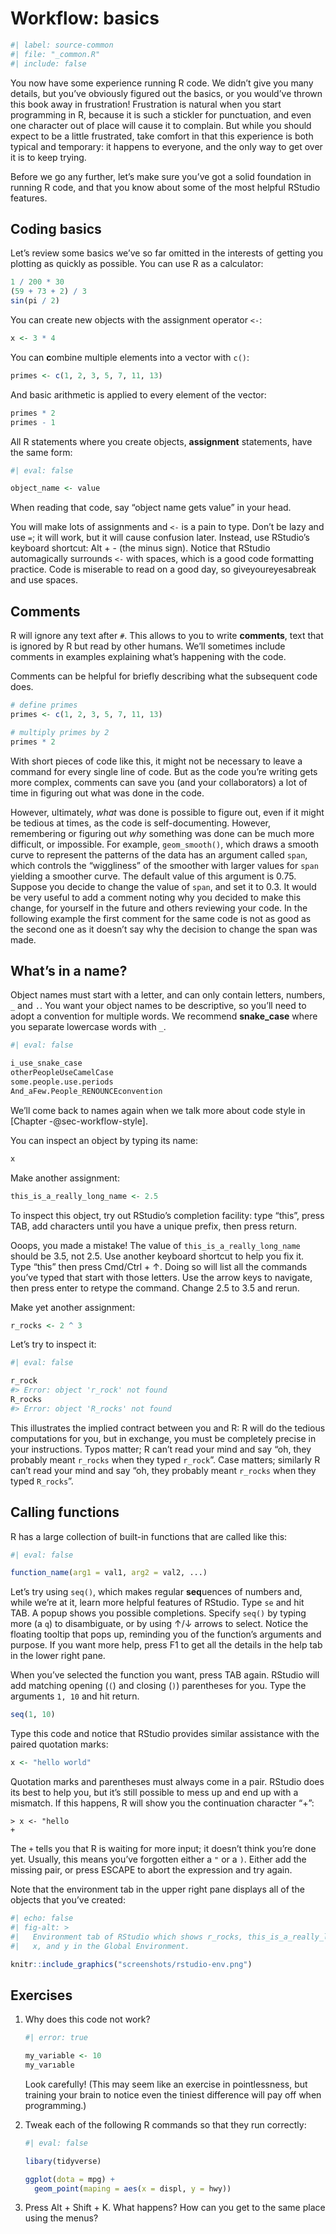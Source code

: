 # Workflow: basics {#sec-workflow-basics}

```r
#| label: source-common
#| file: "_common.R"
#| include: false
```

You now have some experience running R code.
We didn't give you many details, but you've obviously figured out the basics, or you would've thrown this book away in frustration!
Frustration is natural when you start programming in R, because it is such a stickler for punctuation, and even one character out of place will cause it to complain.
But while you should expect to be a little frustrated, take comfort in that this experience is both typical and temporary: it happens to everyone, and the only way to get over it is to keep trying.

Before we go any further, let's make sure you've got a solid foundation in running R code, and that you know about some of the most helpful RStudio features.

## Coding basics

Let's review some basics we've so far omitted in the interests of getting you plotting as quickly as possible.
You can use R as a calculator:

```r
1 / 200 * 30
(59 + 73 + 2) / 3
sin(pi / 2)
```

You can create new objects with the assignment operator `<-`:

```r
x <- 3 * 4
```

You can **c**ombine multiple elements into a vector with `c()`:

```r
primes <- c(1, 2, 3, 5, 7, 11, 13)
```

And basic arithmetic is applied to every element of the vector:

```r
primes * 2
primes - 1
```

All R statements where you create objects, **assignment** statements, have the same form:

```r
#| eval: false

object_name <- value
```

When reading that code, say "object name gets value" in your head.

You will make lots of assignments and `<-` is a pain to type.
Don't be lazy and use `=`; it will work, but it will cause confusion later.
Instead, use RStudio's keyboard shortcut: Alt + - (the minus sign).
Notice that RStudio automagically surrounds `<-` with spaces, which is a good code formatting practice.
Code is miserable to read on a good day, so giveyoureyesabreak and use spaces.

## Comments

R will ignore any text after `#`.
This allows to you to write **comments**, text that is ignored by R but read by other humans.
We'll sometimes include comments in examples explaining what's happening with the code.

Comments can be helpful for briefly describing what the subsequent code does.

```r
# define primes
primes <- c(1, 2, 3, 5, 7, 11, 13)

# multiply primes by 2
primes * 2
```

With short pieces of code like this, it might not be necessary to leave a command for every single line of code.
But as the code you're writing gets more complex, comments can save you (and your collaborators) a lot of time in figuring out what was done in the code.

However, ultimately, *what* was done is possible to figure out, even if it might be tedious at times, as the code is self-documenting.
However, remembering or figuring out *why* something was done can be much more difficult, or impossible.
For example, `geom_smooth()`, which draws a smooth curve to represent the patterns of the data has an argument called `span`, which controls the "wiggliness" of the smoother with larger values for `span` yielding a smoother curve.
The default value of this argument is 0.75.
Suppose you decide to change the value of `span`, and set it to 0.3.
It would be very useful to add a comment noting why you decided to make this change, for yourself in the future and others reviewing your code.
In the following example the first comment for the same code is not as good as the second one as it doesn't say why the decision to change the span was made.

## What's in a name? {#sec-whats-in-a-name}

Object names must start with a letter, and can only contain letters, numbers, `_` and `.`.
You want your object names to be descriptive, so you'll need to adopt a convention for multiple words.
We recommend **snake_case** where you separate lowercase words with `_`.

```r
#| eval: false

i_use_snake_case
otherPeopleUseCamelCase
some.people.use.periods
And_aFew.People_RENOUNCEconvention
```

We'll come back to names again when we talk more about code style in [Chapter -@sec-workflow-style].

You can inspect an object by typing its name:

```r
x
```

Make another assignment:

```r
this_is_a_really_long_name <- 2.5
```

To inspect this object, try out RStudio's completion facility: type "this", press TAB, add characters until you have a unique prefix, then press return.

Ooops, you made a mistake!
The value of `this_is_a_really_long_name` should be 3.5, not 2.5.
Use another keyboard shortcut to help you fix it.
Type "this" then press Cmd/Ctrl + ↑.
Doing so will list all the commands you've typed that start with those letters.
Use the arrow keys to navigate, then press enter to retype the command.
Change 2.5 to 3.5 and rerun.

Make yet another assignment:

```r
r_rocks <- 2 ^ 3
```

Let's try to inspect it:

```r
#| eval: false

r_rock
#> Error: object 'r_rock' not found
R_rocks
#> Error: object 'R_rocks' not found
```

This illustrates the implied contract between you and R: R will do the tedious computations for you, but in exchange, you must be completely precise in your instructions.
Typos matter; R can't read your mind and say "oh, they probably meant `r_rocks` when they typed `r_rock`".
Case matters; similarly R can't read your mind and say "oh, they probably meant `r_rocks` when they typed `R_rocks`".

## Calling functions

R has a large collection of built-in functions that are called like this:

```r
#| eval: false

function_name(arg1 = val1, arg2 = val2, ...)
```

Let's try using `seq()`, which makes regular **seq**uences of numbers and, while we're at it, learn more helpful features of RStudio.
Type `se` and hit TAB.
A popup shows you possible completions.
Specify `seq()` by typing more (a `q`) to disambiguate, or by using ↑/↓ arrows to select.
Notice the floating tooltip that pops up, reminding you of the function's arguments and purpose.
If you want more help, press F1 to get all the details in the help tab in the lower right pane.

When you've selected the function you want, press TAB again.
RStudio will add matching opening (`(`) and closing (`)`) parentheses for you.
Type the arguments `1, 10` and hit return.

```r
seq(1, 10)
```

Type this code and notice that RStudio provides similar assistance with the paired quotation marks:

```r
x <- "hello world"
```

Quotation marks and parentheses must always come in a pair.
RStudio does its best to help you, but it's still possible to mess up and end up with a mismatch.
If this happens, R will show you the continuation character "+":

    > x <- "hello
    +

The `+` tells you that R is waiting for more input; it doesn't think you're done yet.
Usually, this means you've forgotten either a `"` or a `)`. Either add the missing pair, or press ESCAPE to abort the expression and try again.

Note that the environment tab in the upper right pane displays all of the objects that you've created:

```r
#| echo: false
#| fig-alt: >
#|   Environment tab of RStudio which shows r_rocks, this_is_a_really_long_name, 
#|   x, and y in the Global Environment.

knitr::include_graphics("screenshots/rstudio-env.png")
```

## Exercises

1.  Why does this code not work?

    ```r
    #| error: true

    my_variable <- 10
    my_varıable
    ```

    Look carefully!
    (This may seem like an exercise in pointlessness, but training your brain to notice even the tiniest difference will pay off when programming.)

2.  Tweak each of the following R commands so that they run correctly:

    ```r
    #| eval: false

    libary(tidyverse)

    ggplot(dota = mpg) + 
      geom_point(maping = aes(x = displ, y = hwy))
    ```

3.  Press Alt + Shift + K.
    What happens?
    How can you get to the same place using the menus?
